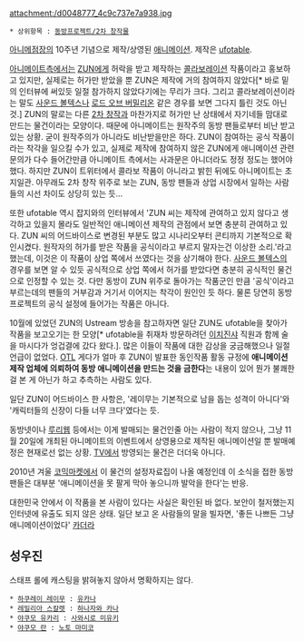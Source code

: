 attachment:/d0048777_4c9c737e7a938.jpg

 * 상위항목 : [[동방프로젝트/2차 창작물]]

[[아니메점장]]의 10주년 기념으로 제작/상영된 [[애니메이션]]. 제작은 [[ufotable]].

[[아니메이트]]측에서는 [[ZUN]]에게 허락을 받고 제작하는 [[콜라보레이션]] 작품이라고 홍보하고 있지만, 실제로는 허가만 받았을 뿐 ZUN은 제작에 거의 참여하지 않았다[* 바로 밑의 인터뷰에 써있듯 일절 참가하지 않았다기에는 무리가 크다. 그리고 콜라보레이션이라는 말도 [[사운드 볼텍스]]나 [[로드 오브 버밀리온]] 같은 경우를 보면 그다지 틀린 것도 아닌 것.] ZUN의 말로는 다른 [[2차 창작]]과 마찬가지로 허가만 난 상태에서 자기네들 맘대로 만드는 물건이라는 모양이다. 때문에 아니메이트는 원작주의 동방 팬들로부터 비난 받고 있는 상황. 굳이 원작주의가 아니라도 비난받을만은 하다. ZUN이 참여하는 공식 작품이라는 착각을 일으킬 수가 있고, 실제로 제작에 참여하지 않은 ZUN에게 애니메이션 관련 문의가 다수 들어간만큼 아니메이트 측에서는 사과문은 아니더라도 정정 정도는 했어야 했다. 하지만 ZUN이 트위터에서 콜라보 작품이 아니라고 밝힌 뒤에도 아니메이트는 초지일관. 아무래도 2차 창작 위주로 보는 ZUN, 동방 팬들과 상업 시장에서 일하는 사람들의 시선 차이도 상당히 있는 듯...

또한 ufotable 역시 잡지와의 인터뷰에서 'ZUN 씨는 제작에 관여하고 있지 않다고 생각하고 있을지 몰라도 일반적인 애니메이션 제작의 관점에서 보면 충분히 관여하고 있다. ZUN 씨의 어드바이스로 변경된 부분도 많고 시나리오부터 콘티까지 기본적으로 확인시켰다. 원작자의 허가를 받은 작품을 공식이라고 부르지 말자는건 이상한 소리.'라고 했는데, 이것은 이 작품이 상업 쪽에서 쓰였다는 것을 상기해야 한다. [[사운드 볼텍스]]의 경우를 보면 알 수 있듯 공식적으로 상업 쪽에서 허가를 받았다면 충분히 공식적인 물건으로 인정할 수 있는 것. 다만 동방이 ZUN 위주로 돌아가는 작품군인 만큼 '공식'이라고 부르는데의 팬들의 거부감과 거기서 이어지는 착각이 원인인 듯 하다. 물론 당연히 동방프로젝트의 공식 설정에 들어가는 작품은 아니다.

10월에 있었던 ZUN의 Ustream 방송을 참고하자면 일단 ZUN도 ufotable을 찾아가 작품을 보고오기는 한 모양[* ufotable을 취재차 방문하려던 [[이치진샤]] 직원과 함께 술을 마시다가 엉겁결에 갔다 왔다.]. 많은 이들이 작품에 대한 감상을 궁금해했으나 일절 언급이 없었다. [[OTL]] 게다가 얼마 후 ZUN이 발표한 동인작품 활동 규정에 '''애니메이션 제작 업체에 의뢰하여 동방 애니메이션을 만드는 것을 금한다'''는 내용이 있어 뭔가 불쾌한 걸 본 게 아닌가 하고 추측하는 사람도 있다.

일단 ZUN이 어드바이스 한 사항은, '레이무는 기본적으로 남을 돕는 성격이 아니다'와 '캐릭터들의 신장이 다들 너무 크다'였다는 듯.

동방넷이나 [[루리웹]] 등에서는 이게 발매되는 물건인줄 아는 사람이 적지 않으나, 그냥 11월 20일에 개최된 아니메이트의 이벤트에서 상영용으로 제작된 애니메이션일 뿐 발매예정은 현재로선 없는 상황. [[TV]]에서 방영되는 물건은 더더욱 아니다.

2010년 겨울 [[코믹마켓]]에서 이 물건의 설정자료집이 나올 예정인데 이 소식을 접한 동방팬들은 대부분 '애니메이션을 못 팔게 막아 놓으니까 발악을 한다'는 반응.

대한민국 안에서 이 작품을 본 사람이 있다는 사실은 확인된 바 없다. 보안이 철저했는지 인터넷에 유출도 되지 않은 상태. 일단 보고 온 사람들의 말을 빌자면, '좋든 나쁘든 그냥 애니메이션이었다' [[카더라]]

== 성우진 ==
스태프 롤에 캐스팅을 밝혀놓지 않아서 명확하지는 않다.
 * [[하쿠레이 레이무]] : [[유카나]]
 * [[레밀리아 스칼렛]] : [[하나자와 카나]]
 * [[야쿠모 유카리]] : [[사와시로 미유키]]
 * [[야쿠모 란]] : [[노토 마미코]]
